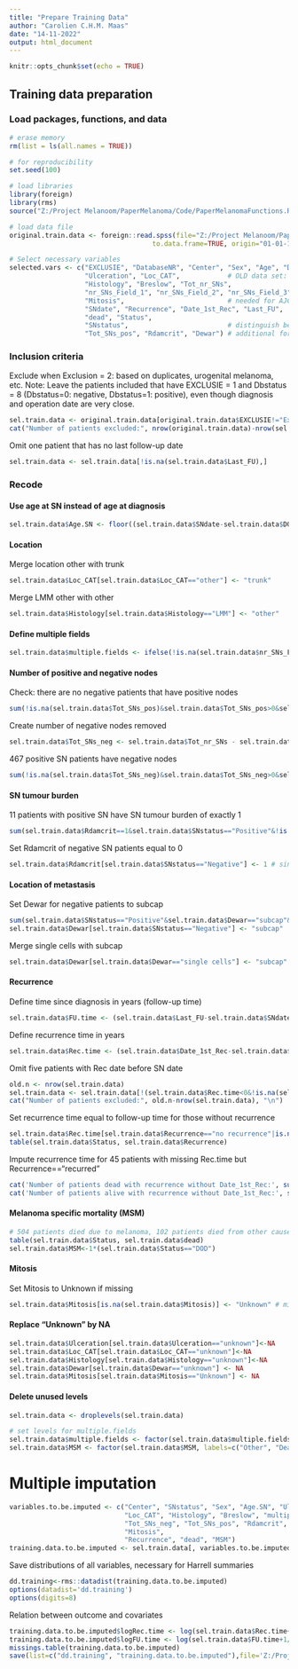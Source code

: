 ```yaml
---
title: "Prepare Training Data"
author: "Carolien C.H.M. Maas"
date: "14-11-2022"
output: html_document
---
```


```r
knitr::opts_chunk$set(echo = TRUE)
```

## Training data preparation

### Load packages, functions, and data 
```r
# erase memory
rm(list = ls(all.names = TRUE))

# for reproducibility
set.seed(100)

# load libraries
library(foreign)
library(rms)
source("Z:/Project Melanoom/PaperMelanoma/Code/PaperMelanomaFunctions.R")

# load data file
original.train.data <- foreign::read.spss(file="Z:/Project Melanoom/PaperMelanoma/Data/training/Dataset Predictiemodel.sav",
                                    to.data.frame=TRUE, origin="01-01-1970")

# Select necessary variables
selected.vars <- c("EXCLUSIE", "DatabaseNR", "Center", "Sex", "Age", "DOB",
                   "Ulceration", "Loc_CAT",            # OLD data set: Loc_CAT2
                   "Histology", "Breslow", "Tot_nr_SNs",
                   "nr_SNs_Field_1", "nr_SNs_Field_2", "nr_SNs_Field_3",
                   "Mitosis",                          # needed for AJCC.7.i
                   "SNdate", "Recurrence", "Date_1st_Rec", "Last_FU",
                   "dead", "Status",
                   "SNstatus",                         # distinguish between positive and negative SN patients
                   "Tot_SNs_pos", "Rdamcrit", "Dewar") # additional for positive SN patients
```

### Inclusion criteria
Exclude when Exclusion = 2: based on duplicates, urogenital melanoma, etc. Note:
Leave the patients included that have EXCLUSIE = 1 and Dbstatus = 8 (Dbstatus=0: 
negative, Dbstatus=1: positive), even though diagnosis and operation date are 
very close.
```r
sel.train.data <- original.train.data[original.train.data$EXCLUSIE!="Exclusion", selected.vars]
cat("Number of patients excluded:", nrow(original.train.data)-nrow(sel.train.data), "\n")
```
Omit one patient that has no last follow-up date
```r
sel.train.data <- sel.train.data[!is.na(sel.train.data$Last_FU),]
```

### Recode
#### Use age at SN instead of age at diagnosis
```r
sel.train.data$Age.SN <- floor((sel.train.data$SNdate-sel.train.data$DOB)/(24*60*60)/365.25)
```

#### Location
Merge location other with trunk
```r
sel.train.data$Loc_CAT[sel.train.data$Loc_CAT=="other"] <- "trunk"
```

Merge LMM other with other
```r
sel.train.data$Histology[sel.train.data$Histology=="LMM"] <- "other"
```

#### Define multiple fields
```r
sel.train.data$multiple.fields <- ifelse(!is.na(sel.train.data$nr_SNs_Field_2)&sel.train.data$nr_SNs_Field_2>0,1,0)
```

#### Number of positive and negative nodes
Check: there are no negative patients that have positive nodes
```r
sum(!is.na(sel.train.data$Tot_SNs_pos)&sel.train.data$Tot_SNs_pos>0&sel.train.data$SNstatus=="Negative")
```

Create number of negative nodes removed
```r
sel.train.data$Tot_SNs_neg <- sel.train.data$Tot_nr_SNs - sel.train.data$Tot_SNs_pos
```

467 positive SN patients have negative nodes
```r
sum(!is.na(sel.train.data$Tot_SNs_neg)&sel.train.data$Tot_SNs_neg>0&sel.train.data$SNstatus=="Positive")
```

#### SN tumour burden
11 patients with positive SN have SN tumour burden of exactly 1
```r
sum(sel.train.data$Rdamcrit==1&sel.train.data$SNstatus=="Positive"&!is.na(sel.train.data$Rdamcrit))
```

Set Rdamcrit of negative SN patients equal to 0
```r
sel.train.data$Rdamcrit[sel.train.data$SNstatus=="Negative"] <- 1 # since log(1) = 0
```

#### Location of metastasis
Set Dewar for negative patients to subcap
```r
sum(sel.train.data$SNstatus=="Positive"&sel.train.data$Dewar=="subcap"&!is.na(sel.train.data$Dewar))
sel.train.data$Dewar[sel.train.data$SNstatus=="Negative"] <- "subcap"
```

Merge single cells with subcap 
```r
sel.train.data$Dewar[sel.train.data$Dewar=="single cells"] <- "subcap"
```

#### Recurrence 
Define time since diagnosis in years (follow-up time)
```r
sel.train.data$FU.time <- (sel.train.data$Last_FU-sel.train.data$SNdate)/(24*60*60)/365.25
```

Define recurrence time in years
```r
sel.train.data$Rec.time <- (sel.train.data$Date_1st_Rec-sel.train.data$SNdate)/(24*60*60)/365.25
```

Omit five patients with Rec date before SN date
```r
old.n <- nrow(sel.train.data)
sel.train.data <- sel.train.data[!(sel.train.data$Rec.time<0&!is.na(sel.train.data$Rec.time)),]
cat("Number of patients excluded:", old.n-nrow(sel.train.data), "\n")
```

Set recurrence time equal to follow-up time for those without recurrence
```r
sel.train.data$Rec.time[sel.train.data$Recurrence=="no recurrence"|is.na(sel.train.data$SNdate)]<-sel.train.data$FU.time[sel.train.data$Recurrence=="no recurrence"|is.na(sel.train.data$SNdate)]
table(sel.train.data$Status, sel.train.data$Recurrence)
```

Impute recurrence time for 45 patients with missing Rec.time but Recurrence=="recurred"
```r
cat('Number of patients dead with recurrence without Date_1st_Rec:', sum(is.na(sel.train.data$Date_1st_Rec)&sel.train.data$Recurrence=="recurred"&sel.train.data$dead=="Yes"), '\n')
cat('Number of patients alive with recurrence without Date_1st_Rec:', sum(is.na(sel.train.data$Date_1st_Rec)&sel.train.data$Recurrence=="recurred"&sel.train.data$dead=="No"))
```

#### Melanoma specific mortality (MSM)
```r
# 504 patients died due to melanoma, 102 patients died from other causes
table(sel.train.data$Status, sel.train.data$dead)
sel.train.data$MSM<-1*(sel.train.data$Status=="DOD")
```

#### Mitosis
Set Mitosis to Unknown if missing
```r
sel.train.data$Mitosis[is.na(sel.train.data$Mitosis)] <- "Unknown" # mitosis unknown for 80% of patients
```

#### Replace "Unknown" by NA
```r
sel.train.data$Ulceration[sel.train.data$Ulceration=="unknown"]<-NA
sel.train.data$Loc_CAT[sel.train.data$Loc_CAT=="unknown"]<-NA
sel.train.data$Histology[sel.train.data$Histology=="unknown"]<-NA
sel.train.data$Dewar[sel.train.data$Dewar=="unknown"] <- NA
sel.train.data$Mitosis[sel.train.data$Mitosis=="Unknown"] <- NA
```

#### Delete unused levels
```r
sel.train.data <- droplevels(sel.train.data)

# set levels for multiple.fields
sel.train.data$multiple.fields <- factor(sel.train.data$multiple.fields, labels=c("Other", "Multiple SN fields"))
sel.train.data$MSM <- factor(sel.train.data$MSM, labels=c("Other", "Death by melanoma"))
```

# Multiple imputation
```r
variables.to.be.imputed <- c("Center", "SNstatus", "Sex", "Age.SN", "Ulceration",
                             "Loc_CAT", "Histology", "Breslow", "multiple.fields",
                             "Tot_SNs_neg", "Tot_SNs_pos", "Rdamcrit", "Dewar",
                             "Mitosis",
                             "Recurrence", "dead", "MSM")
training.data.to.be.imputed <- sel.train.data[, variables.to.be.imputed]
```

Save distributions of all variables, necessary for Harrell summaries
```r
dd.training<-rms::datadist(training.data.to.be.imputed)
options(datadist='dd.training')
options(digits=8)
```

Relation between outcome and covariates
```r
training.data.to.be.imputed$logRec.time <- log(sel.train.data$Rec.time+1/365.25)
training.data.to.be.imputed$logFU.time <- log(sel.train.data$FU.time+1/365.25)
missings.table(training.data.to.be.imputed)
save(list=c("dd.training", "training.data.to.be.imputed"),file='Z:/Project Melanoom/PaperMelanoma/Data/training/training.data.Rdata', compress=TRUE)
```
